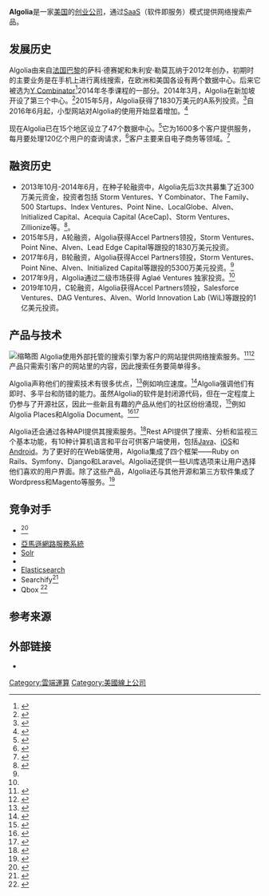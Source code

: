 {{Infobox company
| name = Algolia
| logo = [[File:Algolia-logo.svg|220px]]
| type = [[私人公司|私人公司]]
| area_served = 全球
| key_people = 萨科·德赛妮和朱利安·勒莫瓦纳
| industry = [[软件|软件]] <br/> [[信息技术|信息技术]] <br/>搜索引擎
| num_employees = 320+
| homepage = {{URL|https://www.algolia.com/|Algolia.com}}
| footnotes = {{unbulleted list|[http://www.crunchbase.com/organization/algolia Crunchbase] [http://www.Algolia.com Official Website]}}
| intl = yes
| location_city = [[加利福尼亚州|加利福尼亚州]][[旧金山|旧金山]]
| location_country = 美国
}}

'''Algolia'''是一家[[美国|美国]]的[[创业公司|创业公司]]，通过[[SaaS|SaaS]]（软件即服务）模式提供网络搜索产品。

== 发展历史 ==
Algolia由来自[[法国|法国]][[巴黎|巴黎]]的萨科·德赛妮和朱利安·勒莫瓦纳于2012年创办，初期时的主要业务是在手机上进行离线搜索，在欧洲和美国各设有两个数据中心。后来它被选为[[Y_Combinator_(公司)|Y Combinator]]<ref name="Techcrunch, Jan 20143">{{Cite web|url=http://techcrunch.com/2014/01/21/algolia-provides-spotlight-for-the-web-with-its-turbocharged-realtime-search-api/|title=Algolia Provides ‘Spotlight’ For The Web With Its Turbocharged Real-Time Search API|author=Romain Dillet|date=21 January 2014|website=techcrunch.com|accessdate=2017-01-19|archive-date=2016-10-05|archive-url=https://web.archive.org/web/20161005100015/https://techcrunch.com/2014/01/21/algolia-provides-spotlight-for-the-web-with-its-turbocharged-realtime-search-api/|dead-url=no}}</ref>2014年冬季课程的一部分。2014年3月，Algolia在新加坡开设了第三个中心。<ref name="Techcrunch, Mar 2014">{{Cite web|url=http://techcrunch.com/2014/03/14/algolia-adds-asian-data-center-while-taking-over-search-on-the-web/|title=Algolia Adds Asian Data Center While Taking Over Search On The Web|author=Romain Dillet|date=21 March 2014|website=techcrunch.com|accessdate=2017-01-19|archive-date=2016-06-11|archive-url=https://web.archive.org/web/20160611214029/http://techcrunch.com/2014/03/14/algolia-adds-asian-data-center-while-taking-over-search-on-the-web/|dead-url=no}}</ref>2015年5月，Algolia获得了1830万美元的A系列投资。<ref name="Algolia Raises $18.3M , Sep 2016">{{Cite web|url=http://www.marketwired.com/press-release/algolia-raises-183m-series-a-investment-led-by-accel-partners-2021539.htm|title=Algolia Raises $18.3M Series A Investment Led by Accel Partners|date=11 September 2016|website=builtwith.com|accessdate=2017-01-19|archive-date=2017-03-23|archive-url=https://web.archive.org/web/20170323033539/http://www.marketwired.com/press-release/algolia-raises-183m-series-a-investment-led-by-accel-partners-2021539.htm|dead-url=no}}</ref>自2016年6月起，小型网站对Algolia的使用开始显着增加。<ref name="statistics, Sep 2016">{{Cite web|url=http://trends.builtwith.com/widgets/Algolia|title=Algolia Usage Statistics|date=11 September 2016|website=builtwith.com|accessdate=2017-01-19|archive-date=2016-09-21|archive-url=https://web.archive.org/web/20160921005610/http://trends.builtwith.com/widgets/Algolia|dead-url=no}}</ref>

现在Algolia已在15个地区设立了47个数据中心。<ref name="Website, Sep 2016">{{Cite web|url=https://www.algolia.com/infra|title=Algolia's website|date=11 September 2016|website=algolia.com|accessdate=2017-01-19|archive-date=2016-11-17|archive-url=https://web.archive.org/web/20161117000055/https://www.algolia.com/infra|dead-url=no}}</ref>它为1600多个客户提供服务，每月要处理120亿个用户的查询请求，<ref name="wavefront">{{Cite web|url=https://www.wavefront.com/how-algolia-uses-wavefront-hosted-search-api/|title=How Algolia Uses Wavefront to Keep Its Hosted Search API Instantaneous for 12B+ Queries Monthly|author=Caroline Kunz|date=July 22, 2016|website=wavefront.com|accessdate=2017-01-19|archive-date=2016-12-30|archive-url=https://web.archive.org/web/20161230032226/https://www.wavefront.com/how-algolia-uses-wavefront-hosted-search-api/|dead-url=no}}</ref>客户主要来自电子商务等领域。<ref name="about Algolia, Sep 2016">{{Cite web|url=https://www.algolia.com/about|title=About Algolia|date=11 September 2016|website=algolia.com|accessdate=2017-01-19|archive-date=2016-11-17|archive-url=https://web.archive.org/web/20161117000320/https://www.algolia.com/about|dead-url=no}}</ref>

== 融资历史 ==

*2013年10月-2014年6月，在种子轮融资中，Algolia先后3次共募集了近300万美元资金，投资者包括 Storm Ventures、Y Combinator、The Family、500 Startups、Index Ventures、Point Nine、LocalGlobe、Alven、Initialized Capital、Acequia Capital (AceCap)、Storm Ventures、Zillionize等。<ref name="Algoliahistory">{{Cite web |url=https://www.mg21.com/algolia.html |title=通过搜索即服务(Search-as-a-Service)提供网络搜索产品的平台：Algolia, Inc. |publisher=美股之家 |date=2021-06-17 |access-date=2021-06-18 |archive-date=2021-06-30 |archive-url=https://web.archive.org/web/20210630015158/https://www.mg21.com/algolia.html }}</ref>。
*2015年5月，A轮融资，Algolia获得Accel Partners领投，Storm Ventures、Point Nine、Alven、Lead Edge Capital等跟投的1830万美元投资。
*2017年6月，B轮融资，Algolia获得Accel Partners领投，Storm Ventures、Point Nine、Alven、Initialized Capital等跟投的5300万美元投资。<ref name="Algoliahistory"/>
*2017年9月，Algolia通过二级市场获得 Aglaé Ventures 独家投资。<ref name="Algoliahistory"/>
*2019年10月，C轮融资，Algolia获得Accel Partners领投，Salesforce Ventures、DAG Ventures、Alven、World Innovation Lab (WiL)等跟投的1亿美元投资。

== 产品与技术 ==
[[File:Algolia网页.jpg|缩略图]]
Algolia使用外部托管的搜索引擎为客户的网站提供网络搜索服务。<ref name="leanstack">{{Cite web|url=http://thenewstack.io/algolia-takes-app-search-new-places/|title=How Algolia Built Their Realtime Search as a Service Product|author=Leanstack|date=March 23, 2014|website=thenewstack.io|accessdate=2017-01-19|archive-date=2016-10-13|archive-url=https://web.archive.org/web/20161013234048/http://thenewstack.io/algolia-takes-app-search-new-places/|dead-url=no}}</ref><ref name="Interview with the CEO of search powerhouse, Algolia">{{Cite web|url=http://vator.tv/news/2016-07-29-interview-with-the-ceo-of-search-powerhouse-algolia#UgLVz21sHlX0jxAy.99|title=Interview with the CEO of search powerhouse, Algolia|author=Josiah Motley|date=July 29, 2016|website=vator.tv|accessdate=2017-01-19|archive-date=2017-04-22|archive-url=https://web.archive.org/web/20170422022534/http://vator.tv/news/2016-07-29-interview-with-the-ceo-of-search-powerhouse-algolia#UgLVz21sHlX0jxAy.99|dead-url=no}}</ref>产品只需索引客户的网站里的内容，因此搜索任务要简单得多。

Algolia声称他们的搜索技术有很多优点，<ref>{{Cite web|url=http://blog.leanstack.io/how-algolia-built-their-realtime-search-as-a-service-product#origins|title=How Algolia Built Their Realtime Search as a Service Product|date=23 March 2014|website=leanstack.io|accessdate=2017-01-19|archive-date=2014-10-18|archive-url=https://web.archive.org/web/20141018032238/http://blog.leanstack.io/how-algolia-built-their-realtime-search-as-a-service-product#origins|dead-url=no}}</ref>例如响应速度。<ref>{{Cite web|url=http://www.algolia.com/features|title=High Performance|website=algolia.com|accessdate=2017-01-19|archive-date=2015-04-27|archive-url=https://web.archive.org/web/20150427065658/http://www.algolia.com/features|dead-url=no}}</ref>Algolia强调他们有即时、多平台和防错的能力。虽然Algolia的软件是封闭源代码，但在一定程度上仍参与了开源社区，因此一些新且有趣的产品从他们的社区纷纷涌现，<ref name="Algolia geosearch">{{Cite web|url=https://www.algolia.com/doc/guides/geo-search/geo-search-overview|title=Algolia Geo-Search|date=11 September 2015|website=algolia.com|accessdate=2017-01-19|archive-date=2016-10-12|archive-url=https://web.archive.org/web/20161012063451/https://www.algolia.com/doc/guides/geo-search/geo-search-overview|dead-url=no}}</ref>例如Algolia Places和Algolia Document。<ref name="Algolia Takes In-App Search to New Places">{{Cite web|url=http://thenewstack.io/algolia-takes-app-search-new-places/|title=Algolia Takes In-App Search to New Places|author=Susan Hall|date=1 Jul 2016|website=thenewstack.io|accessdate=2017-01-19|archive-date=2016-10-13|archive-url=https://web.archive.org/web/20161013234048/http://thenewstack.io/algolia-takes-app-search-new-places/|dead-url=no}}</ref><ref name="Algolia docsearch">{{Cite web|url=https://github.com/algolia/docsearch-configs|title=Algolia DocSearch|date=11 September 2015|website=github.com|accessdate=2017-01-19|archive-date=2018-06-27|archive-url=https://web.archive.org/web/20180627072922/https://github.com/algolia/docsearch-configs|dead-url=no}}</ref>

Algolia还会通过各种API提供其搜索服务。<ref name="github, Sep 2016">{{Cite web|url=https://github.com/algolia|title=Github|date=11 September 2016|website=builtwith.com|accessdate=2017-01-19|archive-date=2017-01-04|archive-url=https://web.archive.org/web/20170104082921/https://github.com/algolia|dead-url=no}}</ref>Rest API提供了搜索、分析和监视三个基本功能，有10种计算机语言和平台可供客户端使用，包括[[Java|Java]]、[[iOS|iOS]]和[[Android|Android]]。为了更好的在Web端使用，Algolia集成了四个框架——Ruby on Rails、Symfony、Django和Laravel。Algolia还提供一些UI库选项来让用户选择他们喜欢的用户界面。除了这些产品，Algolia还与其他开源和第三方软件集成了Wordpress和Magento等服务。<ref name="Algolia API">{{Cite web|url=https://www.algolia.com/doc|title=Algolia API|date=11 September 2015|website=algolia.com|accessdate=2017-01-19|archive-date=2016-12-24|archive-url=https://web.archive.org/web/20161224093306/https://www.algolia.com/doc/|dead-url=no}}</ref>

== 竞争对手 ==
* {{tsl|en|Swiftype||Swiftype}}<ref name="Techcrunch, Jan 2014">{{Cite web|url=http://techcrunch.com/2014/01/21/algolia-provides-spotlight-for-the-web-with-its-turbocharged-realtime-search-api/|title=Algolia Provides ‘Spotlight’ For The Web With Its Turbocharged Real-Time Search API|author=Romain Dillet|date=21 January 2014|website=techcrunch.com|accessdate=2017-01-19|archive-date=2016-10-05|archive-url=https://web.archive.org/web/20161005100015/https://techcrunch.com/2014/01/21/algolia-provides-spotlight-for-the-web-with-its-turbocharged-realtime-search-api/|dead-url=no}}</ref>
* [[亞馬遜網路服務系統|亞馬遜網路服務系統]]
* [[Solr|Solr]]
* {{tsl|en|Azure_Search||Azure Search}}
* [[Elasticsearch|Elasticsearch]]
* Searchify<ref name="searchify">{{Cite web|url=https://www.searchify.com|title=Searchify - Hosted cloud search as a service|accessdate=2020-09-25|archive-date=2020-09-19|archive-url=https://web.archive.org/web/20200919205404/http://www.searchify.com/|dead-url=no}}</ref>
* Qbox <ref name="Qbox">{{Cite web|url=https://qbox.io/|title=Qbox|accessdate=2017-01-19|archive-date=2016-12-29|archive-url=https://web.archive.org/web/20161229060635/https://qbox.io/|dead-url=no}}</ref>

== 参考来源 ==
{{Reflist|2}}

== 外部链接 ==
* {{Official website|http://www.algolia.com}}
{{YC companies|state=collapsed}}

[[Category:雲端運算|Category:雲端運算]]
[[Category:美國線上公司|Category:美國線上公司]]